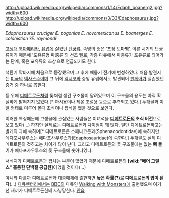 http://upload.wikimedia.org/wikipedia/commons/1/14/Edaph_boanerg2.jpg?width=600
http://upload.wikimedia.org/wikipedia/commons/3/33/Edaphosaurus.jpg?width=600

''Edaphosaurus cruciger''
''E. pogonias''
''E. novomexicanus''
''E. boanerges''
''E. colohistion''
''?E. raymondi''

[[고생대]] [[북아메리카]], [[유럽]]에 살았던 [[단궁류]]. 속명의 뜻은 '포장 도마뱀'.
이른 시기의 단궁류이기 때문에 '포유류형 파충류'의 선조 뻘로, 각종 다큐에서 파충류가 포유류로 되어가는 단계, 혹은 포유류의 조상으로 언급되기도 한다.

석탄기 막바지에 처음으로 등장했으며 그 후에 페름기 전기에 번성하였다. 처음 발견지는 [[미국]]의 [[텍사스]]주이며 그 뒤에 [[멕시코]]와 중앙 유럽에서도 발견되어 [[판게아]]가 실존했던 증거 중 하나로 뽑힌다.

등 위에 [[디메트로돈]]처럼 돛처럼 생긴 구조물이 달려있으며 이 구조물의 용도는 아직 확실하게 밝혀지지 않았다.[* 과시용이나 체온 조절용 등으로 추측되고 있다.] 두개골과 이빨 형태로 미루어 볼때 초식이나 잡식을 했을 것으로 보인다.

이러한 특징때문에 고생물에 관심있는 사람들은 이녀석을 '''[[디메트로돈]]의 초식 버전'''으로 보고 있다(...) 하지만 실제로는 디메트로돈과 차이점이 꽤 많다. 일단 디메트로돈하고는 별개의 과에 속하며[* 디메트로돈은 스페나코돈과(Sphenacodontidae)에 속하지만 에다포사우루스는 에다포사우루스과(Edaphosauridae)에 속한다.] 두개골도 실제 디메트로돈의 것하고는 차이가 많이 난다. 그리고 디메트로돈의 돛 구조물에는 없는 '''뼈 돌기'''가 에다포사우루스의 돛 구조물에 솟아나있다.

서식지가 디메트로돈과 겹치는 부분이 많았기 때문에 디메트로돈의 '''[wiki:"베어 그릴스" 훌륭한 단백질 공급원]'''이었을 것이다(...)

아니라 다를까 디메트로돈과 대중매체에 출현하면 '''높은 확률(?)로 디메트로돈의 밥이 된다'''(...) [[다큐멘터리]]에서는 [[BBC]]의 다큐인 [[Walking with Monsters]]에 출현했으며 여기선 새끼가 디메트로돈한테 사냥당한다. [[안습]]
